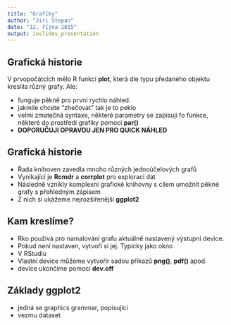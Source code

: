 ```yaml
---
title: "Grafíky"
author: "Jiri Stepan"
date: "12. října 2015"
output: ioslides_presentation
---
```


## Grafická historie

V prvopočátcích mělo R funkci **plot**, která dle typu předaného objektu kreslila různý grafy. Ale:

- funguje pěkně pro první rychlo náhled.
- jakmile chcete "zhečovat" tak je to peklo
- velmi zmatečná syntaxe, některé parametry se zapisují fo funkce, některé do prostředí grafiky pomocí **par()**
- **DOPORUČUJI OPRAVDU JEN PRO QUICK NÁHLED**

## Grafická historie

- Řada knihoven zavedla mnoho různých jednoúčelových grafů
- Vynikající je **Rcmdr** a **corrplot** pro exploraci dat
- Následně vznikly komplexní grafické knihovny s cílem umožnit pěkné grafy s přehledným zápisem
- Z nich si ukážeme nejrozšířenější **ggplot2**

## Kam kreslíme?

- Rko používá pro namalování grafu aktuálně nastavený výstupní device. 
- Pokud není nastaven, vytvoří si jej. Typicky jako okno
- V RStudiu
- Vlastní device můžeme vytvořir sadou příkazů **png()**, **pdf()** apod.
- device ukončíme pomocí **dev.off**

## Základy ggplot2
- jedná se graphics grammar, popisující
- vezmu dataset 




